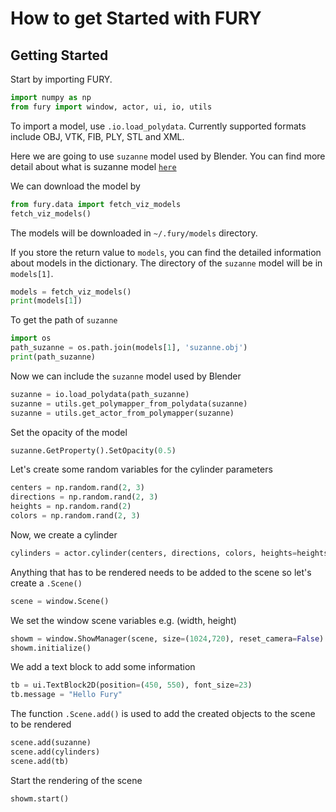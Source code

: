 
# How to get Started with FURY

## Getting Started

Start by importing FURY.

```python filename="python" copy
import numpy as np
from fury import window, actor, ui, io, utils
```

<Callout>To import a model, use `.io.load_polydata`. Currently supported formats include OBJ, VTK, FIB, PLY, STL and XML.</Callout>

Here we are going to use ``suzanne`` model used by Blender.
You can find more detail about what is suzanne model [`here`](https://en.wikipedia.org/wiki/Blender_(software)#:~:text=A%20low-polygon%20model%20with%20only%20500%20faces%2C%20Suzanne,gives%20out%20an%20award%20called%20the%20Suzanne%20Award.)



We can download the model by

```python filename="python" copy
from fury.data import fetch_viz_models
fetch_viz_models()
```

The models will be downloaded in ``~/.fury/models`` directory.

If you store the return value to ``models``, you can find the detailed information about models in the dictionary. The directory of the ``suzanne`` model will be in ``models[1]``.

```python filename="python" copy
models = fetch_viz_models()
print(models[1])
```

To get the path of `suzanne`

```python filename="python" copy
import os
path_suzanne = os.path.join(models[1], 'suzanne.obj')
print(path_suzanne)
```

Now we can include the ``suzanne`` model used by Blender

```python filename="python" copy
suzanne = io.load_polydata(path_suzanne)
suzanne = utils.get_polymapper_from_polydata(suzanne)
suzanne = utils.get_actor_from_polymapper(suzanne)
```

Set the opacity of the model

```python filename="python" copy
suzanne.GetProperty().SetOpacity(0.5)
```

Let's create some random variables for the cylinder parameters

```python filename="python" copy
centers = np.random.rand(2, 3)
directions = np.random.rand(2, 3)
heights = np.random.rand(2)
colors = np.random.rand(2, 3)
```

Now, we create a cylinder

```python filename="python" copy
cylinders = actor.cylinder(centers, directions, colors, heights=heights)
```

Anything that has to be rendered needs to be added to the scene so let's create a `.Scene()`

```python filename="python" copy
scene = window.Scene()
```

We set the window scene variables e.g. (width, height)

```python filename="python" copy
showm = window.ShowManager(scene, size=(1024,720), reset_camera=False)
showm.initialize()
```

We add a text block to add some information

```python filename="python" copy
tb = ui.TextBlock2D(position=(450, 550), font_size=23)
tb.message = "Hello Fury"
```

The function `.Scene.add()` is used to add the created objects to the scene to be rendered

```python filename="python" copy
scene.add(suzanne)
scene.add(cylinders)
scene.add(tb)
```

Start the rendering of the scene

```python filename="python" copy
showm.start()
```
<div>
<Screenshot src={suzanne} alt="Navbar menu" />
</div>